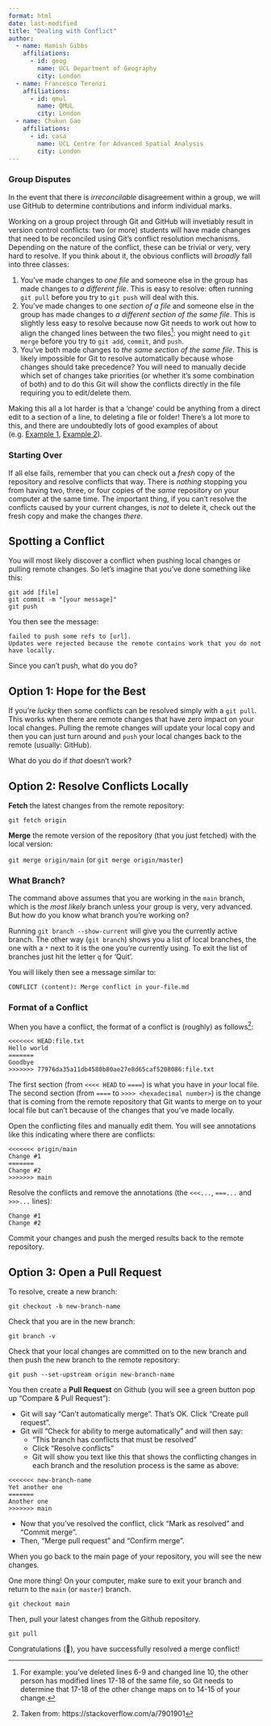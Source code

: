 ```yaml
---
format: html
date: last-modified
title: "Dealing with Conflict"
author: 
  - name: Hamish Gibbs
    affiliations:
      - id: geog
        name: UCL Department of Geography
        city: London
  - name: Francesco Terenzi
    affiliations:
      - id: qmul
        name: QMUL
        city: London
  - name: Chukun Gao
    affiliations:
      - id: casa
        name: UCL Centre for Advanced Spatial Analysis
        city: London
---
```


::: {.callout-warning}
### Group Disputes

In the event that there is *irreconcilable* disagreement within a group, we will use GitHub to determine contributions and inform individual marks.

:::

Working on a group project through Git and GitHub will invetiably result in version control conflicts: two (or more) students will have made changes that need to be reconciled using Git's conflict resolution mechanisms. Depending on the nature of the conflict, these can be trivial or very, very hard to resolve. If you think about it, the obvious conflicts will *broadly* fall into three classes:

1. You've made changes to *one file* and someone else in the group has made changes to *a different file*. This is easy to resolve: often running `git pull` before you try to `git push` will deal with this.
2. You've made changes to one *section of a file* and someone else in the group has made changes to *a different section of the same file*. This is slightly less easy to resolve because now Git needs to work out how to align the changed lines between the two files^[For example: you've deleted lines 6-9 and changed line 10, the other person has modified lines 17-18 of the same file, so Git needs to determine that 17-18 of the other change maps on to 14-15 of your change.]: you might need to `git merge` before you try to `git add`, `commit`, and `push`.
3. You've both made changes to *the same section of the same file*. This is likely impossible for Git to resolve automatically because whose changes should take precedence? You will need to manually decide which set of changes take priorities (or whether it's some combination of both) and to do this Git will show the conflicts directly in the file requiring you to edit/delete them.

Making this all a lot harder is that a 'change' could be anything from a direct edit to a section of a line, to deleting a file or folder! There's a lot more to this, and there are undoubtedly lots of good examples of about (e.g. [Example 1](https://www.atlassian.com/git/tutorials/using-branches/merge-conflicts), [Example 2](https://wincent.com/wiki/Git_merge_conflict_cheatsheet)).

::: {.callout-tip}

### Starting Over

If all else fails, remember that you can check out a *fresh* copy of the repository and resolve conflicts that way. There is *nothing* stopping you from having two, three, or four copies of the *same* repository on your computer at the same time. The important thing, if you can't resolve the conflicts caused by your current changes, is *not* to delete it, check out the fresh copy and make the changes *there*.

:::

## Spotting a Conflict

You will most likely discover a conflict when pushing local changes or pulling remote changes. So let's imagine that you've done something like this:

```{}
git add [file]
git commit -m "[your message]"
git push
```

You then see the message:  

```
failed to push some refs to [url].
Updates were rejected because the remote contains work that you do not have locally.  
```

Since you can't push, what do you do?

## Option 1: Hope for the Best

If you're *lucky* then some conflicts can be resolved simply with a `git pull`. This works when there are remote changes that have zero impact on your local changes. Pulling the remote changes will update your local copy and then you can just turn around and `push` your local changes back to the remote (usually: GitHub).

What do you do if *that* doesn't work?

## Option 2: Resolve Conflicts Locally

**Fetch** the latest changes from the remote repository:

`git fetch origin`

**Merge** the remote version of the repository (that you just fetched) with the local version:

`git merge origin/main` (or `git merge origin/master`)

::: {.callout-warning}

### What Branch?

The command above assumes that you are working in the `main` branch, which is the *most likely* branch unless your group is very, very advanced. But how do you know what branch you're working on?

Running `git branch --show-current` will give you the currently active branch. The other way (`git branch`) shows you a list of local branches, the one with a `*` next to it is the one you're currently using. To exit the list of branches just hit the letter `q` for 'Quit'.

:::

You will likely then see a message similar to: 

`CONFLICT (content): Merge conflict in your-file.md`

### Format of a Conflict

When you have a conflict, the format of a conflict is (roughly) as follows^[Taken from: https://stackoverflow.com/a/7901901]:

```
<<<<<<< HEAD:file.txt
Hello world
=======
Goodbye
>>>>>>> 77976da35a11db4580b80ae27e8d65caf5208086:file.txt
```

The first section (from `<<<< HEAD` to `====`) is what you have in *your* local file. The second section (from `====` to `>>>> <hexadecimal number>`) is the change that is coming from the remote repository that Git wants to merge on to your local file but can't because of the changes that you've made locally.

Open the conflicting files and manually edit them. You will see annotations like this indicating where there are conflicts: 

```{}
<<<<<<< origin/main
Change #1
=======
Change #2
>>>>>>> main
```

Resolve the conflicts and remove the annotations (the `<<<...`, `===...` and `>>>...` lines):

```{}
Change #1
Change #2
```

Commit your changes and push the merged results back to the remote repository.

## Option 3: Open a Pull Request

To resolve, create a new branch:

`git checkout -b new-branch-name`

Check that you are in the new branch:

`git branch -v`

Check that your local changes are committed on to the new branch and then push the new branch to the remote repository:

`git push --set-upstream origin new-branch-name`

You then create a **Pull Request** on Github (you will see a green button pop up "Compare & Pull Request"):

- Git will say "Can't automatically merge". That's OK. Click "Create pull request".
- Git will "Check for ability to merge automatically" and will then say:
  - "This branch has conflicts that must be resolved"
  - Click "Resolve conflicts"
  - Git will show you text like this that shows the conflicting changes in each branch and the resolution process is the same as above:

```{}
<<<<<<< new-branch-name
Yet another one
=======
Another one
>>>>>>> main
```

- Now that you've resolved the conflict, click "Mark as resolved" and "Commit merge".
- Then, "Merge pull request" and "Confirm merge".

When you go back to the main page of your repository, you will see the new changes.

One more thing! On your computer, make sure to exit your branch and return to the `main` (or `master`) branch.

`git checkout main`

Then, pull your latest changes from the Github repository.

`git pull`

Congratulations (&#127881;), you have successfully resolved a merge conflict!

